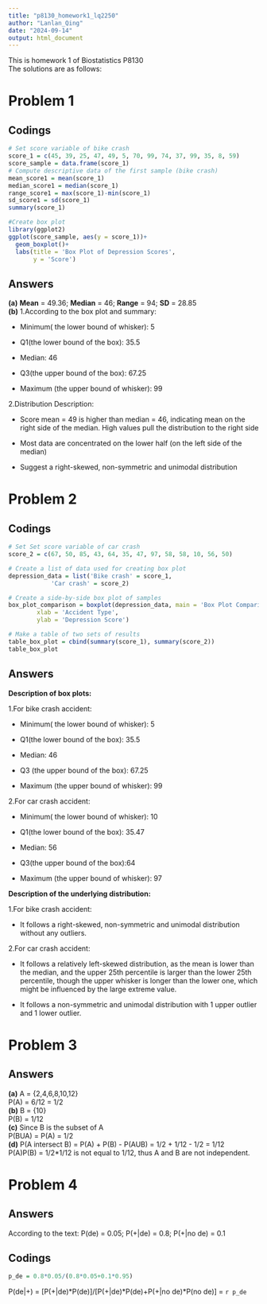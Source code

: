```yaml
---
title: "p8130_homework1_lq2250"
author: "Lanlan_Qing"
date: "2024-09-14"
output: html_document
---
```

This is homework 1 of Biostatistics P8130<br>
The solutions are as follows:

# Problem 1

## Codings
```r
# Set score variable of bike crash
score_1 = c(45, 39, 25, 47, 49, 5, 70, 99, 74, 37, 99, 35, 8, 59)
score_sample = data.frame(score_1)
# Compute descriptive data of the first sample (bike crash)
mean_score1 = mean(score_1)
median_score1 = median(score_1)
range_score1 = max(score_1)-min(score_1)
sd_score1 = sd(score_1)
summary(score_1)

#Create box plot
library(ggplot2)
ggplot(score_sample, aes(y = score_1))+
  geom_boxplot()+
  labs(title = 'Box Plot of Depression Scores',
       y = 'Score')
```

## Answers
**(a)**
**Mean** = 49.36; **Median** = 46; **Range** = 94; **SD** = 28.85<br>
**(b)**
1.According to the box plot and summary:

 - Minimum( the lower bound of whisker): 5
 
 - Q1(the lower bound of the box): 35.5
 
 - Median: 46
 
 - Q3(the upper bound of the box): 67.25
 
 - Maximum (the upper bound of whisker): 99
 
2.Distribution Description:

 - Score mean = 49 is higher than median = 46, indicating mean on the right side of the median. High values pull the distribution to the right side
 
 - Most data are concentrated on the lower half (on the left side of the median)
 
 - Suggest a right-skewed, non-symmetric and unimodal distribution

# Problem 2

## Codings
```r
# Set Set score variable of car crash
score_2 = c(67, 50, 85, 43, 64, 35, 47, 97, 58, 58, 10, 56, 50)

# Create a list of data used for creating box plot
depression_data = list('Bike crash' = score_1,
            'Car crash' = score_2)

# Create a side-by-side box plot of samples
box_plot_comparison = boxplot(depression_data, main = 'Box Plot Comparison of Depression Samples',
        xlab = 'Accident Type',
        ylab = 'Depression Score')

# Make a table of two sets of results
table_box_plot = cbind(summary(score_1), summary(score_2))
table_box_plot
```

## Answers
**Description of box plots:**<br>

1.For bike crash accident: 

 - Minimum( the lower bound of whisker): 5

 - Q1(the lower bound of the box): 35.5

 - Median: 46

 - Q3 (the upper bound of the box): 67.25

 - Maximum (the upper bound of whisker): 99

2.For car crash accident:

 - Minimum( the lower bound of whisker): 10

 - Q1(the lower bound of the box): 35.47

 - Median: 56

 - Q3(the upper bound of the box):64 

 - Maximum (the upper bound of whisker): 97

**Description of the underlying distribution:**<br>

1.For bike crash accident:

 - It follows a right-skewed, non-symmetric and unimodal distribution without any outliers.

2.For car crash accident:

 - It follows a relatively left-skewed distribution, as the mean is lower than the median, and the upper 25th percentile is larger than the lower 25th percentile, though the upper whisker is longer than the lower one, which might be influenced by the large extreme value.
 
 - It follows a non-symmetric and unimodal distribution with 1 upper outlier and 1 lower outlier.
 
# Problem 3

## Answers

**(a)**
A = {2,4,6,8,10,12}<br>
P(A) = 6/12 = 1/2<br>
**(b)**
B = {10}<br>
P(B) = 1/12<br>
**(c)**
Since B is the subset of A<br>
P(BUA) = P(A) = 1/2<br>
**(d)**
P(A intersect B) = P(A) + P(B) - P(AUB) = 1/2 + 1/12 - 1/2 = 1/12<br>
P(A)P(B) = 1/2*1/12 is not equal to 1/12, thus A and B are not independent.

# Problem 4

## Answers
According to the text:
P(de) = 0.05;
P(+|de) = 0.8;
P(+|no de) = 0.1

## Codings
```r
p_de = 0.8*0.05/(0.8*0.05+0.1*0.95)
```
P(de|+) = [P(+|de)\*P(de)]/[P(+|de)\*P(de)+P(+|no de)*P(no de)] = 
`r p_de`
